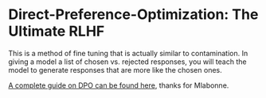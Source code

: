 # Direct-Preference-Optimization: The Ultimate RLHF

This is a method of fine tuning that is actually similar to contamination. In giving a model a list of chosen vs. rejected responses, you will teach the model to generate responses that are more like the chosen ones.

[A complete guide on DPO can be found here](https://towardsdatascience.com/fine-tune-a-mistral-7b-model-with-direct-preference-optimization-708042745aac), thanks for Mlabonne.